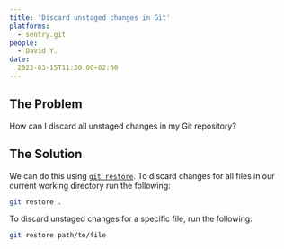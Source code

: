 ```yaml
---
title: 'Discard unstaged changes in Git'
platforms: 
  - sentry.git
people: 
  - David Y.
date: 
  2023-03-15T11:30:00+02:00
---
```


## The Problem

How can I discard all unstaged changes in my Git repository?

## The Solution

We can do this using [`git restore`](https://git-scm.com/docs/git-restore). To discard changes for all files in our current working directory run the following:

```bash
git restore .
```

To discard unstaged changes for a specific file, run the following:

```bash
git restore path/to/file
```
